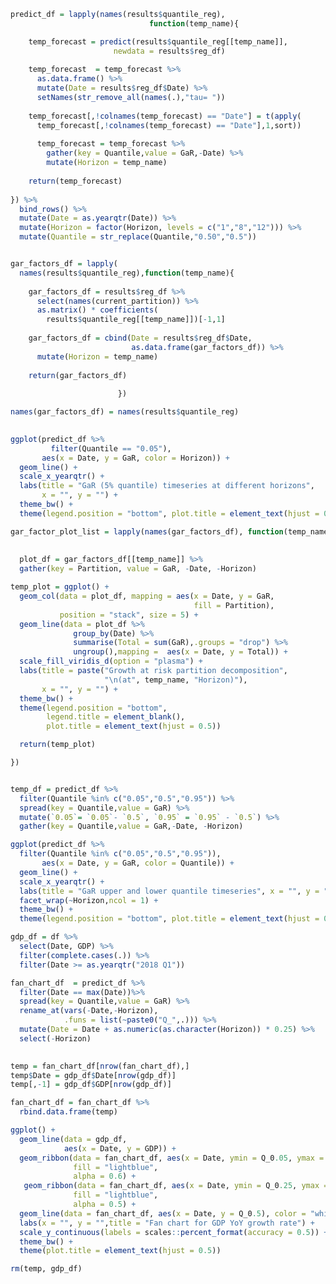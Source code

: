 
```r

predict_df = lapply(names(results$quantile_reg),
                               function(temp_name){

    temp_forecast = predict(results$quantile_reg[[temp_name]],
                       newdata = results$reg_df)
    
    temp_forecast  = temp_forecast %>% 
      as.data.frame() %>% 
      mutate(Date = results$reg_df$Date) %>% 
      setNames(str_remove_all(names(.),"tau= "))
    
    temp_forecast[,!colnames(temp_forecast) == "Date"] = t(apply(
      temp_forecast[,!colnames(temp_forecast) == "Date"],1,sort))
    
      temp_forecast = temp_forecast %>% 
        gather(key = Quantile,value = GaR,-Date) %>% 
        mutate(Horizon = temp_name)
    
    return(temp_forecast)
  
}) %>% 
  bind_rows() %>% 
  mutate(Date = as.yearqtr(Date)) %>% 
  mutate(Horizon = factor(Horizon, levels = c("1","8","12"))) %>% 
  mutate(Quantile = str_replace(Quantile,"0.50","0.5"))


gar_factors_df = lapply(
  names(results$quantile_reg),function(temp_name){
    
    gar_factors_df = results$reg_df %>%
      select(names(current_partition)) %>%
      as.matrix() * coefficients(
        results$quantile_reg[[temp_name]])[-1,1]
    
    gar_factors_df = cbind(Date = results$reg_df$Date,
                           as.data.frame(gar_factors_df)) %>% 
      mutate(Horizon = temp_name)
    
    return(gar_factors_df)
 
                        })

names(gar_factors_df) = names(results$quantile_reg)
  

```


```r

ggplot(predict_df %>% 
         filter(Quantile == "0.05"),
       aes(x = Date, y = GaR, color = Horizon)) + 
  geom_line() + 
  scale_x_yearqtr() + 
  labs(title = "GaR (5% quantile) timeseries at different horizons",
       x = "", y = "") + 
  theme_bw() + 
  theme(legend.position = "bottom", plot.title = element_text(hjust = 0.5))

```


```r

gar_factor_plot_list = lapply(names(gar_factors_df), function(temp_name){
  
  
  plot_df = gar_factors_df[[temp_name]] %>% 
  gather(key = Partition, value = GaR, -Date, -Horizon)

temp_plot = ggplot() + 
  geom_col(data = plot_df, mapping = aes(x = Date, y = GaR,
                                         fill = Partition),
           position = "stack", size = 5) +
  geom_line(data = plot_df %>%
              group_by(Date) %>%
              summarise(Total = sum(GaR),.groups = "drop") %>%
              ungroup(),mapping =  aes(x = Date, y = Total)) +
  scale_fill_viridis_d(option = "plasma") +
  labs(title = paste("Growth at risk partition decomposition",
                     "\n(at", temp_name, "Horizon)"),
       x = "", y = "") + 
  theme_bw() + 
  theme(legend.position = "bottom",
        legend.title = element_blank(),
        plot.title = element_text(hjust = 0.5))

  return(temp_plot)

})



```


```r

temp_df = predict_df %>% 
  filter(Quantile %in% c("0.05","0.5","0.95")) %>% 
  spread(key = Quantile,value = GaR) %>% 
  mutate(`0.05`= `0.05`- `0.5`, `0.95` = `0.95` - `0.5`) %>% 
  gather(key = Quantile,value = GaR,-Date, -Horizon)

ggplot(predict_df %>% 
  filter(Quantile %in% c("0.05","0.5","0.95")),
       aes(x = Date, y = GaR, color = Quantile)) + 
  geom_line() + 
  scale_x_yearqtr() + 
  labs(title = "GaR upper and lower quantile timeseries", x = "", y = "") + 
  facet_wrap(~Horizon,ncol = 1) + 
  theme_bw() + 
  theme(legend.position = "bottom", plot.title = element_text(hjust = 0.5))

```


```r

gdp_df = df %>% 
  select(Date, GDP) %>% 
  filter(complete.cases(.)) %>% 
  filter(Date >= as.yearqtr("2018 Q1"))

fan_chart_df  = predict_df %>% 
  filter(Date == max(Date))%>% 
  spread(key = Quantile,value = GaR) %>% 
  rename_at(vars(-Date,-Horizon),
            .funs = list(~paste0("Q_",.))) %>% 
  mutate(Date = Date + as.numeric(as.character(Horizon)) * 0.25) %>% 
  select(-Horizon)
 

temp = fan_chart_df[nrow(fan_chart_df),]
temp$Date = gdp_df$Date[nrow(gdp_df)]
temp[,-1] = gdp_df$GDP[nrow(gdp_df)]

fan_chart_df = fan_chart_df %>% 
  rbind.data.frame(temp)

ggplot() +
  geom_line(data = gdp_df,
            aes(x = Date, y = GDP)) +
  geom_ribbon(data = fan_chart_df, aes(x = Date, ymin = Q_0.05, ymax = Q_0.95),
              fill = "lightblue",
              alpha = 0.6) +
   geom_ribbon(data = fan_chart_df, aes(x = Date, ymin = Q_0.25, ymax = Q_0.75),
              fill = "lightblue",
              alpha = 0.5) +
  geom_line(data = fan_chart_df, aes(x = Date, y = Q_0.5), color = "white") +
  labs(x = "", y = "",title = "Fan chart for GDP YoY growth rate") +
  scale_y_continuous(labels = scales::percent_format(accuracy = 0.5)) +
  theme_bw() +
  theme(plot.title = element_text(hjust = 0.5))

rm(temp, gdp_df)


```

